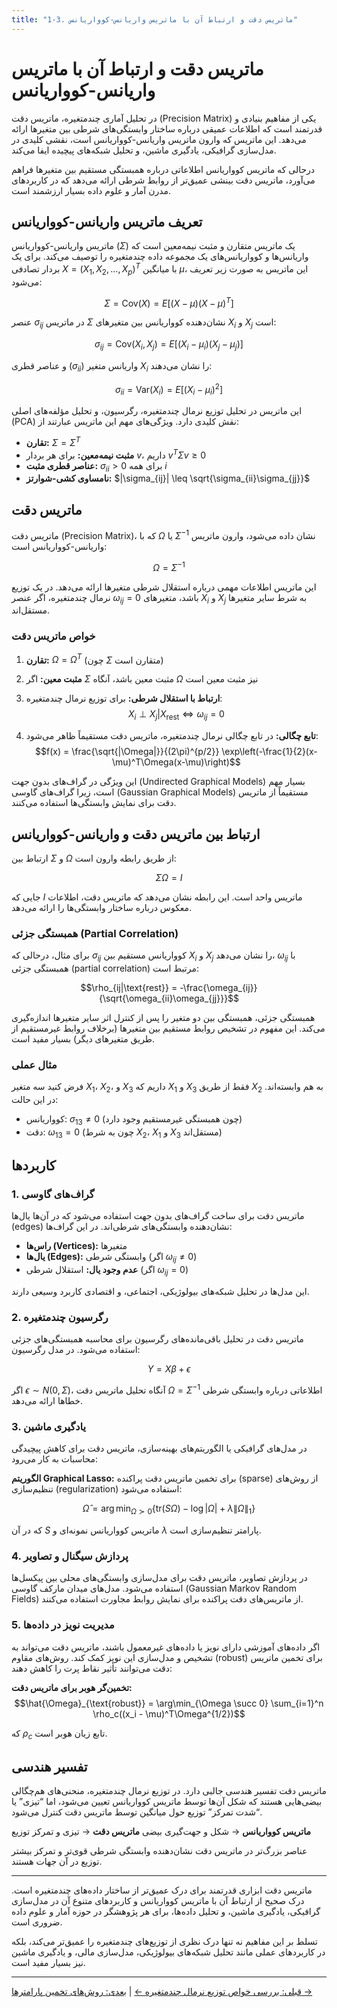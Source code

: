 ```yaml
---
title: "1-3. ماتریس دقت و ارتباط آن با ماتریس واریانس-کوواریانس"
---
```


# ماتریس دقت و ارتباط آن با ماتریس واریانس-کوواریانس

در تحلیل آماری چندمتغیره، ماتریس دقت (Precision Matrix) یکی از مفاهیم بنیادی و قدرتمند است که اطلاعات عمیقی درباره ساختار وابستگی‌های شرطی بین متغیرها ارائه می‌دهد. این ماتریس که وارون ماتریس واریانس-کوواریانس است، نقشی کلیدی در مدل‌سازی گرافیکی، یادگیری ماشین، و تحلیل شبکه‌های پیچیده ایفا می‌کند.

درحالی که ماتریس کوواریانس اطلاعاتی درباره همبستگی مستقیم بین متغیرها فراهم می‌آورد، ماتریس دقت بینشی عمیق‌تر از روابط شرطی ارائه می‌دهد که در کاربردهای مدرن آمار و علوم داده بسیار ارزشمند است.

## تعریف ماتریس واریانس-کوواریانس

ماتریس واریانس-کوواریانس ($\Sigma$) یک ماتریس متقارن و مثبت نیمه‌معین است که واریانس‌ها و کوواریانس‌های یک مجموعه داده چندمتغیره را توصیف می‌کند. برای یک بردار تصادفی $X=(X_1,X_2,\ldots,X_p)^T$ با میانگین $\mu$، این ماتریس به صورت زیر تعریف می‌شود:

$$\Sigma = \text{Cov}(X) = E[(X-\mu)(X-\mu)^T]$$

عنصر $\sigma_{ij}$ در ماتریس $\Sigma$ نشان‌دهنده کوواریانس بین متغیرهای $X_i$ و $X_j$ است:

$$\sigma_{ij} = \text{Cov}(X_i, X_j) = E[(X_i - \mu_i)(X_j - \mu_j)]$$

و عناصر قطری ($\sigma_{ii}$) واریانس متغیر $X_i$ را نشان می‌دهند:

$$\sigma_{ii} = \text{Var}(X_i) = E[(X_i - \mu_i)^2]$$

این ماتریس در تحلیل توزیع نرمال چندمتغیره، رگرسیون، و تحلیل مؤلفه‌های اصلی (PCA) نقش کلیدی دارد. ویژگی‌های مهم این ماتریس عبارتند از:

- **تقارن:** $\Sigma = \Sigma^T$
- **مثبت نیمه‌معین:** برای هر بردار $v$، داریم $v^T\Sigma v \geq 0$
- **عناصر قطری مثبت:** $\sigma_{ii} > 0$ برای همه $i$
- **نامساوی کشی-شوارتز:** $|\sigma_{ij}| \leq \sqrt{\sigma_{ii}\sigma_{jj}}$

## ماتریس دقت

ماتریس دقت (Precision Matrix)، که با $\Omega$ یا $\Sigma^{-1}$ نشان داده می‌شود، وارون ماتریس واریانس-کوواریانس است:

$$\Omega = \Sigma^{-1}$$

این ماتریس اطلاعات مهمی درباره استقلال شرطی متغیرها ارائه می‌دهد. در یک توزیع نرمال چندمتغیره، اگر عنصر $\omega_{ij} = 0$ باشد، متغیرهای $X_i$ و $X_j$ به شرط سایر متغیرها مستقل‌اند.

### خواص ماتریس دقت

1. **تقارن:** $\Omega = \Omega^T$ (چون $\Sigma$ متقارن است)

2. **مثبت معین:** اگر $\Sigma$ مثبت معین باشد، آنگاه $\Omega$ نیز مثبت معین است

3. **ارتباط با استقلال شرطی:** برای توزیع نرمال چندمتغیره:
   $$X_i \perp X_j | X_{\text{rest}} \Leftrightarrow \omega_{ij} = 0$$

4. **تابع چگالی:** در تابع چگالی نرمال چندمتغیره، ماتریس دقت مستقیماً ظاهر می‌شود:
   $$f(x) = \frac{\sqrt{|\Omega|}}{(2\pi)^{p/2}} \exp\left(-\frac{1}{2}(x-\mu)^T\Omega(x-\mu)\right)$$

این ویژگی در گراف‌های بدون جهت (Undirected Graphical Models) بسیار مهم است، زیرا گراف‌های گاوسی (Gaussian Graphical Models) مستقیماً از ماتریس دقت برای نمایش وابستگی‌ها استفاده می‌کنند.

## ارتباط بین ماتریس دقت و واریانس-کوواریانس

ارتباط بین $\Sigma$ و $\Omega$ از طریق رابطه وارون است:

$$\Sigma\Omega = I$$

جایی که $I$ ماتریس واحد است. این رابطه نشان می‌دهد که ماتریس دقت، اطلاعات معکوس درباره ساختار وابستگی‌ها را ارائه می‌دهد.

### همبستگی جزئی (Partial Correlation)

برای مثال، درحالی که $\sigma_{ij}$ کوواریانس مستقیم بین $X_i$ و $X_j$ را نشان می‌دهد، $\omega_{ij}$ با همبستگی جزئی (partial correlation) مرتبط است:

$$\rho_{ij|\text{rest}} = -\frac{\omega_{ij}}{\sqrt{\omega_{ii}\omega_{jj}}}$$

همبستگی جزئی، همبستگی بین دو متغیر را پس از کنترل اثر سایر متغیرها اندازه‌گیری می‌کند. این مفهوم در تشخیص روابط مستقیم بین متغیرها (برخلاف روابط غیرمستقیم از طریق متغیرهای دیگر) بسیار مفید است.

### مثال عملی

فرض کنید سه متغیر $X_1$، $X_2$، و $X_3$ داریم که $X_1$ و $X_3$ فقط از طریق $X_2$ به هم وابسته‌اند. در این حالت:

- کوواریانس: $\sigma_{13} \neq 0$ (چون همبستگی غیرمستقیم وجود دارد)
- دقت: $\omega_{13} = 0$ (چون به شرط $X_2$، $X_1$ و $X_3$ مستقل‌اند)

## کاربردها

### 1. گراف‌های گاوسی

ماتریس دقت برای ساخت گراف‌های بدون جهت استفاده می‌شود که در آن‌ها یال‌ها (edges) نشان‌دهنده وابستگی‌های شرطی‌اند. در این گراف‌ها:

- **راس‌ها (Vertices):** متغیرها
- **یال‌ها (Edges):** وابستگی شرطی (اگر $\omega_{ij} \neq 0$)
- **عدم وجود یال:** استقلال شرطی (اگر $\omega_{ij} = 0$)

این مدل‌ها در تحلیل شبکه‌های بیولوژیکی، اجتماعی، و اقتصادی کاربرد وسیعی دارند.

### 2. رگرسیون چندمتغیره

ماتریس دقت در تحلیل باقی‌مانده‌های رگرسیون برای محاسبه همبستگی‌های جزئی استفاده می‌شود. در مدل رگرسیون:

$$Y = X\beta + \epsilon$$

اگر $\epsilon \sim N(0, \Sigma)$، آنگاه تحلیل ماتریس دقت $\Omega = \Sigma^{-1}$ اطلاعاتی درباره وابستگی شرطی خطاها ارائه می‌دهد.

### 3. یادگیری ماشین

در مدل‌های گرافیکی یا الگوریتم‌های بهینه‌سازی، ماتریس دقت برای کاهش پیچیدگی محاسبات به کار می‌رود:

**الگوریتم Graphical Lasso:** برای تخمین ماتریس دقت پراکنده (sparse) از روش‌های تنظیم‌سازی (regularization) استفاده می‌شود:

$$\hat{\Omega} = \arg\min_{\Omega \succ 0} \left\{ \text{tr}(S\Omega) - \log|\Omega| + \lambda\|\Omega\|_1 \right\}$$

که در آن $S$ ماتریس کوواریانس نمونه‌ای و $\lambda$ پارامتر تنظیم‌سازی است.

### 4. پردازش سیگنال و تصاویر

در پردازش تصاویر، ماتریس دقت برای مدل‌سازی وابستگی‌های محلی بین پیکسل‌ها استفاده می‌شود. مدل‌های میدان مارکف گاوسی (Gaussian Markov Random Fields) از ماتریس‌های دقت پراکنده برای نمایش روابط مجاورت استفاده می‌کنند.

### 5. مدیریت نویز در داده‌ها

اگر داده‌های آموزشی دارای نویز یا داده‌های غیرمعمول باشند، ماتریس دقت می‌تواند به تشخیص و مدل‌سازی این نویز کمک کند. روش‌های مقاوم (robust) برای تخمین ماتریس دقت می‌توانند تأثیر نقاط پرت را کاهش دهند:

**تخمین‌گر هوبر برای ماتریس دقت:**
$$\hat{\Omega}_{\text{robust}} = \arg\min_{\Omega \succ 0} \sum_{i=1}^n \rho_c((x_i - \mu)^T\Omega^{1/2})$$

که $\rho_c$ تابع زیان هوبر است.

## تفسیر هندسی

ماتریس دقت تفسیر هندسی جالبی دارد. در توزیع نرمال چندمتغیره، منحنی‌های هم‌چگالی بیضی‌هایی هستند که شکل آن‌ها توسط ماتریس کوواریانس تعیین می‌شود، اما "تیزی" یا "شدت تمرکز" توزیع حول میانگین توسط ماتریس دقت کنترل می‌شود.

**ماتریس کوواریانس** → شکل و جهت‌گیری بیضی
**ماتریس دقت** → تیزی و تمرکز توزیع

عناصر بزرگ‌تر در ماتریس دقت نشان‌دهنده وابستگی شرطی قوی‌تر و تمرکز بیشتر توزیع در آن جهات هستند.

---

ماتریس دقت ابزاری قدرتمند برای درک عمیق‌تر از ساختار داده‌های چندمتغیره است. درک صحیح از ارتباط آن با ماتریس کوواریانس و کاربردهای متنوع آن در مدل‌سازی گرافیکی، یادگیری ماشین، و تحلیل داده‌ها، برای هر پژوهشگر در حوزه آمار و علوم داده ضروری است.

تسلط بر این مفاهیم نه تنها درک نظری از توزیع‌های چندمتغیره را عمیق‌تر می‌کند، بلکه در کاربردهای عملی مانند تحلیل شبکه‌های بیولوژیکی، مدل‌سازی مالی، و یادگیری ماشین نیز بسیار مفید است.

---

[قبلی: بررسی خواص توزیع نرمال چندمتغیره ←](section1-2.qmd) | [بعدی: روش‌های تخمین پارامترها →](section1-4.qmd)
